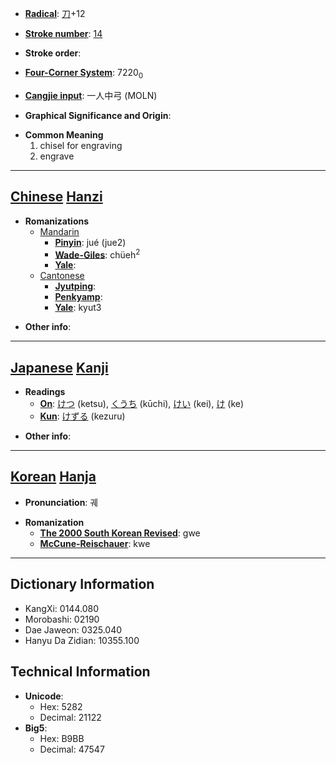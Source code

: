 * '''[[Wiktionary:Chinese radical index| Radical]]''': [[Wiktionary:Chinese radical index 刀|刀]]+12

* '''[[Wiktionary:Chinese total strokes index|Stroke number]]''': [[Wiktionary:Chinese total strokes index 14|14]]

* '''Stroke order''': 

* '''[[Wiktionary:Chinese four corner index|Four-Corner System]]''': 7220<sub>0</sub>

* '''[[Wiktionary:Chinese Cangjie index|Cangjie input]]''': 一人中弓 (MOLN)

* '''Graphical Significance and Origin''': 

* '''Common Meaning'''
*#chisel for engraving
*# engrave


----

== [[Chinese]] [[Hanzi]] ==

* '''Romanizations'''
** [[Mandarin]]
*** '''[[Pinyin]]''': jué (jue2)
*** '''[[Wade-Giles]]''': chüeh<sup>2</sup>
*** '''[[Yale]]''': 
**[[Cantonese]]
***'''[[Jyutping]]''':
***'''[[Penkyamp]]''': 
***'''[[Yale]]''': kyut3

* '''Other info''': 

----

== [[Japanese]] [[Kanji]] ==

* '''Readings'''
** '''[[On]]''': [[けつ]] (ketsu), [[くうち]] (kūchi), [[けい]] (kei), [[け]] (ke)
** '''[[Kun]]''': [[けずる]] (kezuru)

* '''Other info''':  

----

== [[Korean]] [[Hanja]] ==

* '''Pronunciation''': 궤

* '''Romanization'''
** '''[[The 2000 South Korean Revised Romanization|The 2000 South Korean Revised]]''': gwe
** '''[[McCune-Reischauer]]''': kwe

----

== Dictionary Information ==

* KangXi: 0144.080
* Morobashi: 02190
* Dae Jaweon: 0325.040
* Hanyu Da Zidian: 10355.100

== Technical Information ==

* '''Unicode''':
** Hex: 5282
** Decimal: 21122
* '''Big5''':
** Hex: B9BB
** Decimal: 47547